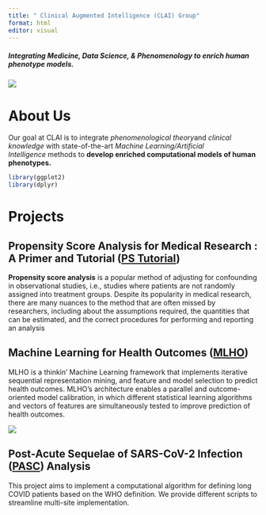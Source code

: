 ```yaml
---
title: " Clinical Augmented Intelligence (CLAI) Group"
format: html
editor: visual
---
```


##### Integrating Medicine, Data Science, & Phenomenology to enrich human phenotype models.

![](images/CLAI_header_HMSMGHMGB.png){fig-align="center"}

# About Us

Our goal at CLAI is to integrate *phenomenological theory*and *clinical knowledge* with state-of-the-art *Machine Learning/Artificial Intelligence* methods to **develop enriched computational models of human phenotypes.**

```r
library(ggplot2)
library(dplyr)
```

# Projects

## Propensity Score Analysis for Medical Research : A Primer and Tutorial ([PS Tutorial](https://clai-group.github.io/ps-tutorial-book/))

**Propensity score analysis** is a popular method of adjusting for confounding in observational studies, i.e., studies where patients are not randomly assigned into treatment groups. Despite its popularity in medical research, there are many nuances to the method that are often missed by researchers, including about the assumptions required, the quantities that can be estimated, and the correct procedures for performing and reporting an analysis

## Machine Learning for Health Outcomes ([MLHO](https://hestiri.github.io/mlho/index.html))

MLHO is a thinkin' Machine Learning framework that implements iterative sequential representation mining, and feature and model selection to predict health outcomes. MLHO's architecture enables a parallel and outcome-oriented model calibration, in which different statistical learning algorithms and vectors of features are simultaneously tested to improve prediction of health outcomes. 

![](images/MLHO_logo.png){fig-align="right"}

## Post-Acute Sequelae of SARS-CoV-2 Infection ([PASC](https://clai-group.github.io/long_covid_ai_implementation_guide/)) Analysis 

This project aims to implement a computational algorithm for defining long COVID patients based on the WHO definition. We provide different scripts to streamline multi-site implementation.
